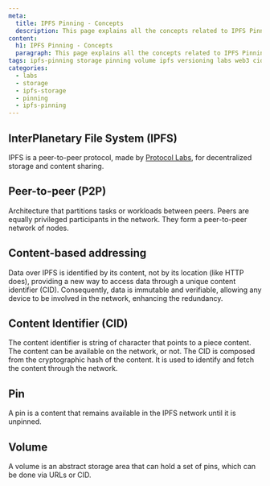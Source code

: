 ```yaml
---
meta:
  title: IPFS Pinning - Concepts
  description: This page explains all the concepts related to IPFS Pinning
content:
  h1: IPFS Pinning - Concepts
  paragraph: This page explains all the concepts related to IPFS Pinning
tags: ipfs-pinning storage pinning volume ipfs versioning labs web3 cid
categories:
  - labs
  - storage
  - ipfs-storage
  - pinning
  - ipfs-pinning
---
```


<Concept opened>

## InterPlanetary File System (IPFS)

IPFS is a peer-to-peer protocol, made by [Protocol Labs](https://protocol.ai/), for decentralized storage and content sharing.

</Concept>

<Concept opened>

## Peer-to-peer (P2P)

Architecture that partitions tasks or workloads between peers. Peers are equally privileged participants in the network. They form a peer-to-peer network of nodes.

</Concept>

<Concept opened>

## Content-based addressing

Data over IPFS is identified by its content, not by its location (like HTTP does), providing a new way to access data through a unique content identifier (CID). Consequently, data is immutable and verifiable, allowing any device to be involved in the network, enhancing the redundancy.

</Concept>

<Concept opened>

## Content Identifier (CID)

The content identifier is string of character that points to a piece content. The content can be available on the network, or not. The CID is composed from the cryptographic hash of the content. It is used to identify and fetch the content through the network.

</Concept>

<Concept opened>

## Pin

A pin is a content that remains available in the IPFS network until it is unpinned.

</Concept>

<Concept opened>

## Volume

A volume is an abstract storage area that can hold a set of pins, which can be done via URLs or CID.

</Concept>
